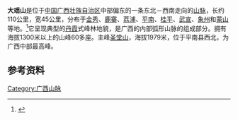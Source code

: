 {{Coord|24.631288|106.386015|source:GoogleMaps|display=title}}
{{distinguish|瑶山}}

'''大瑶山'''是位于[[中国|中国]][[广西壮族自治区|广西壮族自治区]]中部偏东的一条东北－西南走向的[[山脉|山脉]]，长约110公里，宽45公里，分布于[[金秀瑶族自治县|金秀]]、[[鹿寨县|鹿寨]]、[[荔浦县|荔浦]]、[[平南县|平南]]、[[桂平市|桂平]]、[[武宣县|武宣]]、[[象州县|象州]]和[[蒙山县|蒙山]]等地。<ref>{{cite web |url=http://new.gxdqw.com/bin/mse.exe?seachword=%u5927%u660E%u5C71&K=a&A=69&rec=19&run=13 |title=第一节 桂东北山地 |publisher=广西地情网 |access-date=2014-10-21 |archive-url=https://web.archive.org/web/20160307180945/http://new.gxdqw.com/bin/mse.exe?a=69&k=a&rec=19&run=13&seachword=%25u5927%25u660e%25u5c71 |archive-date=2016-03-07 |dead-url=yes }}</ref>它呈现典型的[[丹霞地貌|丹霞]]式峰林地貌，是广西的内部弧形山脉的组成部分。拥有海拔1300米以上的山峰60多座。主峰[[圣堂山|圣堂山]]，海拔1979米，位于平南县西北，为广西中部最高峰。

== 参考资料 ==
{{reflist}}

[[Category:广西山脉|Category:广西山脉]]